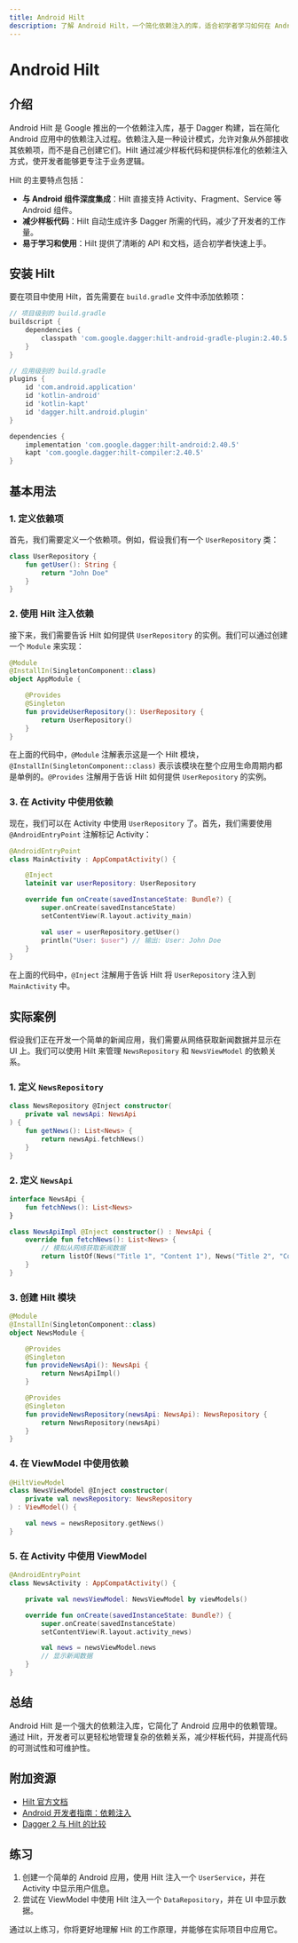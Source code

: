 ```yaml
---
title: Android Hilt
description: 了解 Android Hilt，一个简化依赖注入的库，适合初学者学习如何在 Android 应用中使用 Hilt 进行架构设计。
---
```


# Android Hilt

## 介绍

Android Hilt 是 Google 推出的一个依赖注入库，基于 Dagger 构建，旨在简化 Android 应用中的依赖注入过程。依赖注入是一种设计模式，允许对象从外部接收其依赖项，而不是自己创建它们。Hilt 通过减少样板代码和提供标准化的依赖注入方式，使开发者能够更专注于业务逻辑。

Hilt 的主要特点包括：
- **与 Android 组件深度集成**：Hilt 直接支持 Activity、Fragment、Service 等 Android 组件。
- **减少样板代码**：Hilt 自动生成许多 Dagger 所需的代码，减少了开发者的工作量。
- **易于学习和使用**：Hilt 提供了清晰的 API 和文档，适合初学者快速上手。

## 安装 Hilt

要在项目中使用 Hilt，首先需要在 `build.gradle` 文件中添加依赖项：

```groovy
// 项目级别的 build.gradle
buildscript {
    dependencies {
        classpath 'com.google.dagger:hilt-android-gradle-plugin:2.40.5'
    }
}

// 应用级别的 build.gradle
plugins {
    id 'com.android.application'
    id 'kotlin-android'
    id 'kotlin-kapt'
    id 'dagger.hilt.android.plugin'
}

dependencies {
    implementation 'com.google.dagger:hilt-android:2.40.5'
    kapt 'com.google.dagger:hilt-compiler:2.40.5'
}
```

## 基本用法

### 1. 定义依赖项

首先，我们需要定义一个依赖项。例如，假设我们有一个 `UserRepository` 类：

```kotlin
class UserRepository {
    fun getUser(): String {
        return "John Doe"
    }
}
```

### 2. 使用 Hilt 注入依赖

接下来，我们需要告诉 Hilt 如何提供 `UserRepository` 的实例。我们可以通过创建一个 `Module` 来实现：

```kotlin
@Module
@InstallIn(SingletonComponent::class)
object AppModule {

    @Provides
    @Singleton
    fun provideUserRepository(): UserRepository {
        return UserRepository()
    }
}
```

在上面的代码中，`@Module` 注解表示这是一个 Hilt 模块，`@InstallIn(SingletonComponent::class)` 表示该模块在整个应用生命周期内都是单例的。`@Provides` 注解用于告诉 Hilt 如何提供 `UserRepository` 的实例。

### 3. 在 Activity 中使用依赖

现在，我们可以在 Activity 中使用 `UserRepository` 了。首先，我们需要使用 `@AndroidEntryPoint` 注解标记 Activity：

```kotlin
@AndroidEntryPoint
class MainActivity : AppCompatActivity() {

    @Inject
    lateinit var userRepository: UserRepository

    override fun onCreate(savedInstanceState: Bundle?) {
        super.onCreate(savedInstanceState)
        setContentView(R.layout.activity_main)

        val user = userRepository.getUser()
        println("User: $user") // 输出: User: John Doe
    }
}
```

在上面的代码中，`@Inject` 注解用于告诉 Hilt 将 `UserRepository` 注入到 `MainActivity` 中。

## 实际案例

假设我们正在开发一个简单的新闻应用，我们需要从网络获取新闻数据并显示在 UI 上。我们可以使用 Hilt 来管理 `NewsRepository` 和 `NewsViewModel` 的依赖关系。

### 1. 定义 `NewsRepository`

```kotlin
class NewsRepository @Inject constructor(
    private val newsApi: NewsApi
) {
    fun getNews(): List<News> {
        return newsApi.fetchNews()
    }
}
```

### 2. 定义 `NewsApi`

```kotlin
interface NewsApi {
    fun fetchNews(): List<News>
}

class NewsApiImpl @Inject constructor() : NewsApi {
    override fun fetchNews(): List<News> {
        // 模拟从网络获取新闻数据
        return listOf(News("Title 1", "Content 1"), News("Title 2", "Content 2"))
    }
}
```

### 3. 创建 Hilt 模块

```kotlin
@Module
@InstallIn(SingletonComponent::class)
object NewsModule {

    @Provides
    @Singleton
    fun provideNewsApi(): NewsApi {
        return NewsApiImpl()
    }

    @Provides
    @Singleton
    fun provideNewsRepository(newsApi: NewsApi): NewsRepository {
        return NewsRepository(newsApi)
    }
}
```

### 4. 在 ViewModel 中使用依赖

```kotlin
@HiltViewModel
class NewsViewModel @Inject constructor(
    private val newsRepository: NewsRepository
) : ViewModel() {

    val news = newsRepository.getNews()
}
```

### 5. 在 Activity 中使用 ViewModel

```kotlin
@AndroidEntryPoint
class NewsActivity : AppCompatActivity() {

    private val newsViewModel: NewsViewModel by viewModels()

    override fun onCreate(savedInstanceState: Bundle?) {
        super.onCreate(savedInstanceState)
        setContentView(R.layout.activity_news)

        val news = newsViewModel.news
        // 显示新闻数据
    }
}
```

## 总结

Android Hilt 是一个强大的依赖注入库，它简化了 Android 应用中的依赖管理。通过 Hilt，开发者可以更轻松地管理复杂的依赖关系，减少样板代码，并提高代码的可测试性和可维护性。

## 附加资源

- [Hilt 官方文档](https://dagger.dev/hilt/)
- [Android 开发者指南：依赖注入](https://developer.android.com/training/dependency-injection)
- [Dagger 2 与 Hilt 的比较](https://proandroiddev.com/dagger-2-vs-hilt-a-comparison-6b5d7a8b0b1b)

## 练习

1. 创建一个简单的 Android 应用，使用 Hilt 注入一个 `UserService`，并在 Activity 中显示用户信息。
2. 尝试在 ViewModel 中使用 Hilt 注入一个 `DataRepository`，并在 UI 中显示数据。

通过以上练习，你将更好地理解 Hilt 的工作原理，并能够在实际项目中应用它。